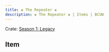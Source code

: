 ---
title: ❀ The Repeater ❀
description: ❀ The Repeater ❀ | Items | BCUW
---

Crate: [Season 1: Legacy](/crates/season/s1/)

## Item
<Cdn path="2D/Legacy" name="❀ The Repeater ❀" ext="png" />